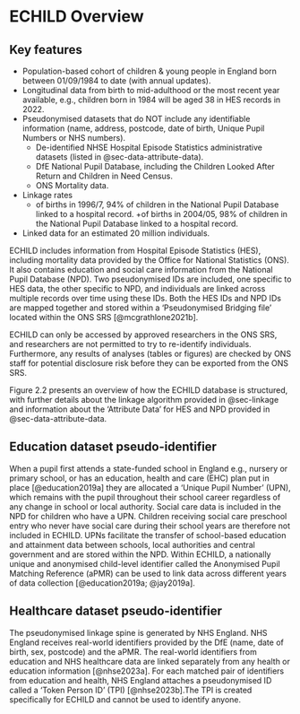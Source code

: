 # ECHILD Overview {#sec-echild-overview .unnumbered}

## Key features

* Population-based cohort of children & young people in England born between 01/09/1984 to date (with annual updates).
* Longitudinal data from birth to mid-adulthood or the most recent year available, e.g., children born in 1984 will be aged 38 in HES records in 2022.
* Pseudonymised datasets that do NOT include any identifiable information (name, address, postcode, date of birth, Unique Pupil Numbers or NHS numbers).
  + De-identified NHSE Hospital Episode Statistics administrative datasets (listed in @sec-data-attribute-data).
  + DfE National Pupil Database, including the Children Looked After Return and Children in Need Census.
  + ONS Mortality data.
* Linkage rates
  + of births in 1996/7, 94% of children in the National Pupil Database linked to a hospital record.
  +of births in 2004/05, 98% of children in the National Pupil Database linked to a hospital record.
* Linked data for an estimated 20 million individuals.

ECHILD includes information from Hospital Episode Statistics (HES), including mortality data provided by the Office for National Statistics (ONS). It also contains education and social care information from the National Pupil Database (NPD). Two pseudonymised IDs are included, one specific to HES data, the other specific to NPD, and individuals are linked across multiple records over time using these IDs. Both the HES IDs and NPD IDs are mapped together and stored within a ‘Pseudonymised Bridging file’ located within the ONS SRS [@mcgrathlone2021b].

ECHILD can only be accessed by approved researchers in the ONS SRS, and researchers are not permitted to try to re-identify individuals. Furthermore, any results of analyses (tables or figures) are checked by ONS staff for potential disclosure risk before they can be exported from the ONS SRS.

Figure 2.2 presents an overview of how the ECHILD database is structured, with further details about the linkage algorithm provided in @sec-linkage and information about the ‘Attribute Data’ for HES and NPD provided in @sec-data-attribute-data.

## Education dataset pseudo-identifier

When a pupil first attends a state-funded school in England e.g., nursery or primary school, or has an education, health and care (EHC) plan put in place [@education2019a] they are allocated a ‘Unique Pupil Number’ (UPN), which remains with the pupil throughout their school career regardless of any change in school or local authority. Social care data is included in the NPD for children who have a UPN. Children receiving social care preschool entry who never have social care during their school years are therefore not included in ECHILD. UPNs facilitate the transfer of school-based education and attainment data between schools, local authorities and central government and are stored within the NPD. Within ECHILD, a nationally unique and anonymised child-level identifier called the Anonymised Pupil Matching Reference (aPMR) can be used to link data across different years of data collection [@education2019a; @jay2019a].

## Healthcare dataset pseudo-identifier

The pseudonymised linkage spine is generated by NHS England. NHS England receives real-world identifiers provided by the DfE (name, date of birth, sex, postcode) and the aPMR. The real-world identifiers from education and NHS healthcare data are linked separately from any health or education information [@nhse2023a]. For each matched pair of identifiers from education and health, NHS England attaches a pseudonymised ID called a ‘Token Person ID’ (TPI) [@nhse2023b].The TPI is created specifically for ECHILD and cannot be used to identify anyone.
